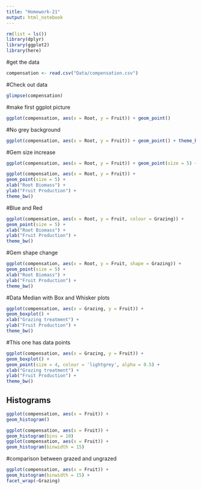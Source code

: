 ```yaml
---
title: "Homework-21"
output: html_notebook
---
```


```r
rm(list = ls())
library(dplyr)
library(ggplot2)
library(here)
```

#get the data
```r
compensation <- read.csv("Data/compensation.csv")
```

#Check out data
```r
glimpse(compensation)
```

#make first ggplot picture
```r
ggplot(compensation, aes(x = Root, y = Fruit)) + geom_point()
```

#No grey background
```r
ggplot(compensation, aes(x = Root, y = Fruit)) + geom_point() + theme_bw()
```

#Gem size increase
```r
ggplot(compensation, aes(x = Root, y = Fruit)) + geom_point(size = 5) + theme_bw()
```

```r
ggplot(compensation, aes(x = Root, y = Fruit)) +
geom_point(size = 5) +
xlab("Root Biomass") +
ylab("Fruit Production") +
theme_bw()
```

#Blue and Red
```r
ggplot(compensation, aes(x = Root, y = Fruit, colour = Grazing)) +
geom_point(size = 5) +
xlab("Root Biomass") +
ylab("Fruit Production") +
theme_bw()
```

#Gem shape change
```r
ggplot(compensation, aes(x = Root, y = Fruit, shape = Grazing)) +
geom_point(size = 5) +
xlab("Root Biomass") +
ylab("Fruit Production") +
theme_bw()
```


#Data Median with Box and Whisker plots 

```r
ggplot(compensation, aes(x = Grazing, y = Fruit)) +
geom_boxplot() +
xlab("Grazing treatment") +
ylab("Fruit Production") +
theme_bw()
```

#This one has data points
```r
ggplot(compensation, aes(x = Grazing, y = Fruit)) +
geom_boxplot() +
geom_point(size = 4, colour = 'lightgrey', alpha = 0.5) +
xlab("Grazing treatment") +
ylab("Fruit Production") +
theme_bw()
```



## Histograms 

```r
ggplot(compensation, aes(x = Fruit)) +
geom_histogram()
```

```r
ggplot(compensation, aes(x = Fruit)) +
geom_histogram(bins = 10)
ggplot(compensation, aes(x = Fruit)) +
geom_histogram(binwidth = 15)
```

#comparison between grazed and ungrazed
```r
ggplot(compensation, aes(x = Fruit)) +
geom_histogram(binwidth = 15) +
facet_wrap(~Grazing)
```

